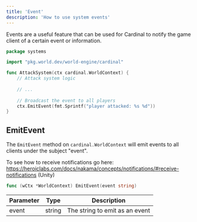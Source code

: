 ```yaml
---
title: 'Event'
description: 'How to use system events'
---
```


Events are a useful feature that can be used for Cardinal to notify the game client of a certain event or information.

```go
package systems

import "pkg.world.dev/world-engine/cardinal"

func AttackSystem(ctx cardinal.WorldContext) {
	// Attack system logic
	
	// ...
	
	// Broadcast the event to all players
    ctx.EmitEvent(fmt.Sprintf("player attacked: %s %d"))
}
```

## EmitEvent

The `EmitEvent` method on `cardinal.WorldContext` will emit events to all clients under the subject "event".

To see how to receive notifications go here: https://heroiclabs.com/docs/nakama/concepts/notifications/#receive-notifications (Unity)

```go
func (wCtx *WorldContext) EmitEvent(event string)
```

| Parameter | Type   | Description                    |
|-----------|--------|--------------------------------|
| event     | string | The string to emit as an event |


